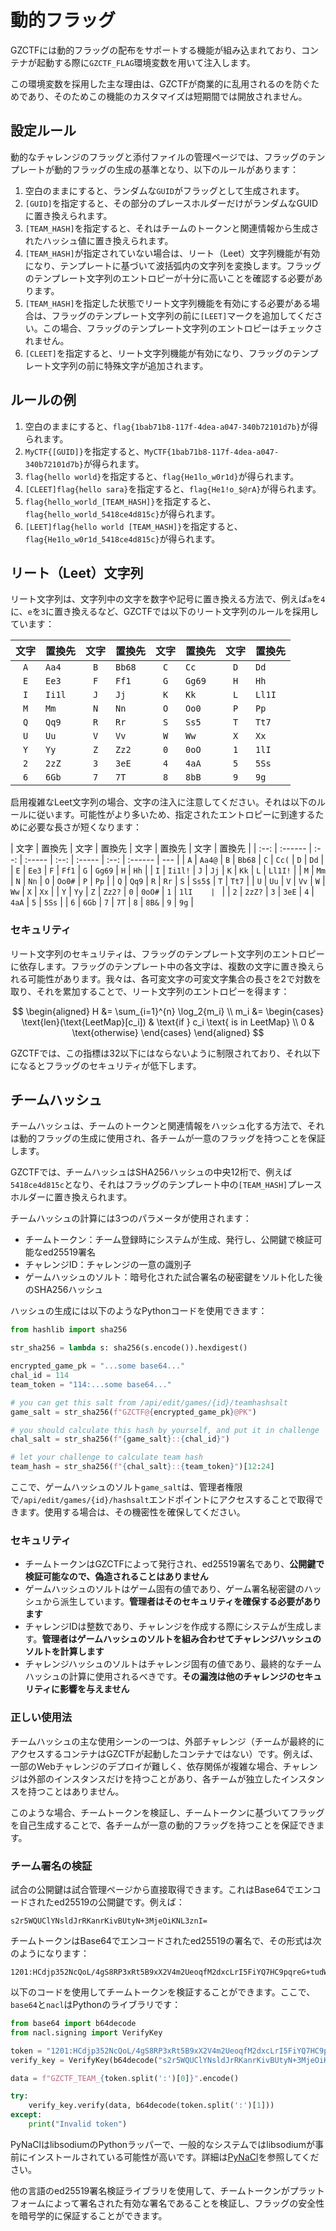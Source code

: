 
# 動的フラッグ

GZCTFには動的フラッグの配布をサポートする機能が組み込まれており、コンテナが起動する際に`GZCTF_FLAG`環境変数を用いて注入します。

<Callout type="info">

この環境変数を採用した主な理由は、GZCTFが商業的に乱用されるのを防ぐためであり、そのためこの機能のカスタマイズは短期間では開放されません。

</Callout>

## 設定ルール

動的なチャレンジのフラッグと添付ファイルの管理ページでは、フラッグのテンプレートが動的フラッグの生成の基準となり、以下のルールがあります：

1. 空白のままにすると、ランダムな`GUID`がフラッグとして生成されます。
2. `[GUID]`を指定すると、その部分のプレースホルダーだけがランダムなGUIDに置き換えられます。
3. `[TEAM_HASH]`を指定すると、それはチームのトークンと関連情報から生成されたハッシュ値に置き換えられます。
4. `[TEAM_HASH]`が指定されていない場合は、リート（Leet）文字列機能が有効になり、テンプレートに基づいて波括弧内の文字列を変換します。フラッグのテンプレート文字列のエントロピーが十分に高いことを確認する必要があります。
5. `[TEAM_HASH]`を指定した状態でリート文字列機能を有効にする必要がある場合は、フラッグのテンプレート文字列の前に`[LEET]`マークを追加してください。この場合、フラッグのテンプレート文字列のエントロピーはチェックされません。
6. `[CLEET]`を指定すると、リート文字列機能が有効になり、フラッグのテンプレート文字列の前に特殊文字が追加されます。

## ルールの例

1. 空白のままにすると、`flag{1bab71b8-117f-4dea-a047-340b72101d7b}`が得られます。
2. `MyCTF{[GUID]}`を指定すると、`MyCTF{1bab71b8-117f-4dea-a047-340b72101d7b}`が得られます。
3. `flag{hello world}`を指定すると、`flag{He1lo_w0r1d}`が得られます。
4. `[CLEET]flag{hello sara}`を指定すると、`flag{He1!o_$@rA}`が得られます。
5. `flag{hello_world_[TEAM_HASH]}`を指定すると、`flag{hello_world_5418ce4d815c}`が得られます。
6. `[LEET]flag{hello world [TEAM_HASH]}`を指定すると、`flag{He1lo_w0r1d_5418ce4d815c}`が得られます。

## リート（Leet）文字列

リート文字列は、文字列中の文字を数字や記号に置き換える方法で、例えば`a`を`4`に、`e`を`3`に置き換えるなど、GZCTFでは以下のリート文字列のルールを採用しています：

| 文字 | 置換先 | 文字 | 置換先 | 文字 | 置換先 | 文字 | 置換先 |
| :--: | :----- | :--: | :----- | :--: | :----- | :--: | :----- |
| `A`  | `Aa4`  | `B`  | `Bb68` | `C`  | `Cc`   | `D`  | `Dd`   |
| `E`  | `Ee3`  | `F`  | `Ff1`  | `G`  | `Gg69` | `H`  | `Hh`   |
| `I`  | `Ii1l` | `J`  | `Jj`   | `K`  | `Kk`   | `L`  | `Ll1I` |
| `M`  | `Mm`   | `N`  | `Nn`   | `O`  | `Oo0`  | `P`  | `Pp`   |
| `Q`  | `Qq9`  | `R`  | `Rr`   | `S`  | `Ss5`  | `T`  | `Tt7`  |
| `U`  | `Uu`   | `V`  | `Vv`   | `W`  | `Ww`   | `X`  | `Xx`   |
| `Y`  | `Yy`   | `Z`  | `Zz2`  | `0`  | `0oO`  | `1`  | `1lI`  |
| `2`  | `2zZ`  | `3`  | `3eE`  | `4`  | `4aA`  | `5`  | `5Ss`  |
| `6`  | `6Gb`  | `7`  | `7T`   | `8`  | `8bB`  | `9`  | `9g`   |

启用複雑なLeet文字列の場合、文字の注入に注意してください。それは以下のルールに従います。可能性がより多いため、指定されたエントロピーに到達するために必要な長さが短くなります：

| 文字 | 置換先  | 文字 | 置換先 | 文字 | 置換先 | 文字 | 置換先  |
| :--: | :------ | :--: | :----- | :--: | :----- | :--: | :------ | --- |
| `A`  | `Aa4@`  | `B`  | `Bb68` | `C`  | `Cc(`  | `D`  | `Dd`    |
| `E`  | `Ee3`   | `F`  | `Ff1`  | `G`  | `Gg69` | `H`  | `Hh`    |
| `I`  | `Ii1l!` | `J`  | `Jj`   | `K`  | `Kk`   | `L`  | `Ll1I!` |
| `M`  | `Mm`    | `N`  | `Nn`   | `O`  | `Oo0#` | `P`  | `Pp`    |
| `Q`  | `Qq9`   | `R`  | `Rr`   | `S`  | `Ss5$` | `T`  | `Tt7`   |
| `U`  | `Uu`    | `V`  | `Vv`   | `W`  | `Ww`   | `X`  | `Xx`    |
| `Y`  | `Yy`    | `Z`  | `Zz2?` | `0`  | `0oO#` | `1`  | `1lI    | `   |
| `2`  | `2zZ?`  | `3`  | `3eE`  | `4`  | `4aA`  | `5`  | `5Ss`   |
| `6`  | `6Gb`   | `7`  | `7T`   | `8`  | `8B&`  | `9`  | `9g`    |

### セキュリティ

リート文字列のセキュリティは、フラッグのテンプレート文字列のエントロピーに依存します。フラッグのテンプレート中の各文字は、複数の文字に置き換えられる可能性があります。我々は、各可変文字の可変文字集合の長さを2で対数を取り、それを累加することで、リート文字列のエントロピーを得ます：

$$
\begin{aligned}
H &= \sum_{i=1}^{n} \log_2{m_i} \\
m_i &= \begin{cases}
    \text{len}(\text{LeetMap}[c_i]) & \text{if } c_i \text{ is in LeetMap} \\
    0 & \text{otherwise}
\end{cases}
\end{aligned}
$$

GZCTFでは、この指標は32以下にはならないように制限されており、それ以下になるとフラッグのセキュリティが低下します。

## チームハッシュ

チームハッシュは、チームのトークンと関連情報をハッシュ化する方法で、それは動的フラッグの生成に使用され、各チームが一意のフラッグを持つことを保証します。

GZCTFでは、チームハッシュはSHA256ハッシュの中央12桁で、例えば`5418ce4d815c`となり、それはフラッグのテンプレート中の`[TEAM_HASH]`プレースホルダーに置き換えられます。

チームハッシュの計算には3つのパラメータが使用されます：

- チームトークン：チーム登録時にシステムが生成、発行し、公開鍵で検証可能なed25519署名
- チャレンジID：チャレンジの一意の識別子
- ゲームハッシュのソルト：暗号化された試合署名の秘密鍵をソルト化した後のSHA256ハッシュ

ハッシュの生成には以下のようなPythonコードを使用できます：

```python
from hashlib import sha256

str_sha256 = lambda s: sha256(s.encode()).hexdigest()

encrypted_game_pk = "...some base64..."
chal_id = 114
team_token = "114:...some base64..."

# you can get this salt from /api/edit/games/{id}/teamhashsalt
game_salt = str_sha256(f"GZCTF@{encrypted_game_pk}@PK")

# you should calculate this hash by yourself, and put it in challenge
chal_salt = str_sha256(f"{game_salt}::{chal_id}")

# let your challenge to calculate team hash
team_hash = str_sha256(f"{chal_salt}::{team_token}")[12:24]
```

ここで、ゲームハッシュのソルト`game_salt`は、管理者権限で`/api/edit/games/{id}/hashsalt`エンドポイントにアクセスすることで取得できます。使用する場合は、その機密性を確保してください。

### セキュリティ

- チームトークンはGZCTFによって発行され、ed25519署名であり、**公開鍵で検証可能なので、偽造されることはありません**
- ゲームハッシュのソルトはゲーム固有の値であり、ゲーム署名秘密鍵のハッシュから派生しています。**管理者はそのセキュリティを確保する必要があります**
- チャレンジIDは整数であり、チャレンジを作成する際にシステムが生成します。**管理者はゲームハッシュのソルトを組み合わせてチャレンジハッシュのソルトを計算します**
- チャレンジハッシュのソルトはチャレンジ固有の値であり、最終的なチームハッシュの計算に使用されるべきです。**その漏洩は他のチャレンジのセキュリティに影響を与えません**

### 正しい使用法

チームハッシュの主な使用シーンの一つは、外部チャレンジ（チームが最終的にアクセスするコンテナはGZCTFが起動したコンテナではない）です。例えば、一部のWebチャレンジのデプロイが難しく、依存関係が複雑な場合、チャレンジは外部のインスタンスだけを持つことがあり、各チームが独立したインスタンスを持つことはありません。

このような場合、チームトークンを検証し、チームトークンに基づいてフラッグを自己生成することで、各チームが一意の動的フラッグを持つことを保証できます。

### チーム署名の検証

試合の公開鍵は試合管理ページから直接取得できます。これはBase64でエンコードされたed25519の公開鍵です。例えば：

```
s2r5WQUClYNsldJrRKanrKivBUtyN+3MjeOiKNL3znI=
```

チームトークンはBase64でエンコードされたed25519の署名で、その形式は次のようになります：

```
1201:HCdjp352NcQoL/4gS8RP3xRt5B9xX2V4m2UeoqfM2dxcLrI5FiYQ7HC9pqreG+tudWjYJf0atzQhhAKyYDKsCg==
```

以下のコードを使用してチームトークンを検証することができます。ここで、`base64`と`nacl`はPythonのライブラリです：

```python
from base64 import b64decode
from nacl.signing import VerifyKey

token = "1201:HCdjp352NcQoL/4gS8RP3xRt5B9xX2V4m2UeoqfM2dxcLrI5FiYQ7HC9pqreG+tudWjYJf0atzQhhAKyYDKsCg=="
verify_key = VerifyKey(b64decode("s2r5WQUClYNsldJrRKanrKivBUtyN+3MjeOiKNL3znI="))

data = f"GZCTF_TEAM_{token.split(':')[0]}".encode()

try:
    verify_key.verify(data, b64decode(token.split(':')[1]))
except:
    print("Invalid token")
```

PyNaClはlibsodiumのPythonラッパーで、一般的なシステムではlibsodiumが事前にインストールされている可能性が高いです。詳細は[PyNaCl](https://pynacl.readthedocs.io/en/latest/)を参照してください。

他の言語のed25519署名検証ライブラリを使用して、チームトークンがプラットフォームによって署名された有効な署名であることを検証し、フラッグの安全性を暗号学的に保証することができます。

